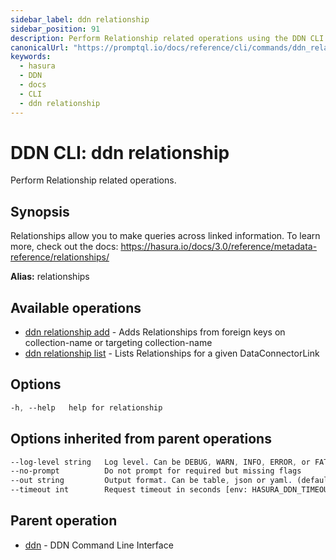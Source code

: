 ```yaml
---
sidebar_label: ddn relationship
sidebar_position: 91
description: Perform Relationship related operations using the DDN CLI
canonicalUrl: "https://promptql.io/docs/reference/cli/commands/ddn_relationship"
keywords:
  - hasura
  - DDN
  - docs
  - CLI
  - ddn relationship
---
```


# DDN CLI: ddn relationship

Perform Relationship related operations.

## Synopsis

Relationships allow you to make queries across linked information. To learn more, check out the docs: https://hasura.io/docs/3.0/reference/metadata-reference/relationships/

**Alias:** relationships

## Available operations

- [ddn relationship add](/reference/cli/commands/ddn_relationship_add) - Adds Relationships from foreign keys on collection-name or targeting collection-name
- [ddn relationship list](/reference/cli/commands/ddn_relationship_list) - Lists Relationships for a given DataConnectorLink

## Options

```sass
-h, --help   help for relationship
```

## Options inherited from parent operations

```sass
--log-level string   Log level. Can be DEBUG, WARN, INFO, ERROR, or FATAL. (default "INFO")
--no-prompt          Do not prompt for required but missing flags
--out string         Output format. Can be table, json or yaml. (default "table")
--timeout int        Request timeout in seconds [env: HASURA_DDN_TIMEOUT] (default 100)
```

## Parent operation

- [ddn](/reference/cli/commands/ddn) - DDN Command Line Interface
